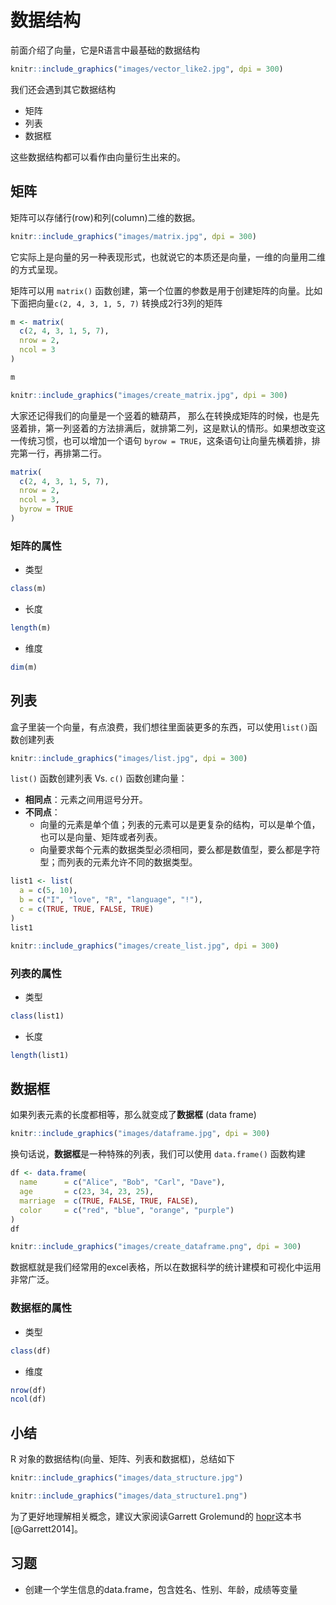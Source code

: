 # 数据结构 {#data-structure}

前面介绍了向量，它是R语言中最基础的数据结构

```r
knitr::include_graphics("images/vector_like2.jpg", dpi = 300)
```


我们还会遇到其它数据结构

- 矩阵
- 列表
- 数据框

这些数据结构都可以看作由向量衍生出来的。



## 矩阵

矩阵可以存储行(row)和列(column)二维的数据。


```r
knitr::include_graphics("images/matrix.jpg", dpi = 300)
```

它实际上是向量的另一种表现形式，也就说它的本质还是向量，一维的向量用二维的方式呈现。


矩阵可以用 `matrix()` 函数创建，第一个位置的参数是用于创建矩阵的向量。比如下面把向量`c(2, 4, 3, 1, 5, 7)` 转换成2行3列的矩阵

```r
m <- matrix(
  c(2, 4, 3, 1, 5, 7),
  nrow = 2, 
  ncol = 3
)

m
```

```r
knitr::include_graphics("images/create_matrix.jpg", dpi = 300)
```


大家还记得我们的向量是一个竖着的糖葫芦， 那么在转换成矩阵的时候，也是先竖着排，第一列竖着的方法排满后，就排第二列，这是默认的情形。如果想改变这一传统习惯，也可以增加一个语句 `byrow = TRUE`，这条语句让向量先横着排，排完第一行，再排第二行。

```r
matrix(
  c(2, 4, 3, 1, 5, 7),
  nrow = 2, 
  ncol = 3,
  byrow = TRUE
)
```

### 矩阵的属性

- 类型

```r
class(m)
```


- 长度

```r
length(m)
```


- 维度
```r
dim(m)
```




## 列表

盒子里装一个向量，有点浪费，我们想往里面装更多的东西，可以使用`list()`函数创建列表

```r
knitr::include_graphics("images/list.jpg", dpi = 300)
```

::: {.rmdnote}

`list()` 函数创建列表 Vs. `c()` 函数创建向量：

- **相同点**：元素之间用逗号分开。
- **不同点**：
  - 向量的元素是单个值；列表的元素可以是更复杂的结构，可以是单个值，也可以是向量、矩阵或者列表。
  - 向量要求每个元素的数据类型必须相同，要么都是数值型，要么都是字符型；而列表的元素允许不同的数据类型。

<!-- 我在初学时，我把列表(list)想象成小火车，每节车厢可以装自己喜欢的东西 -->

:::




```r
list1 <- list(
  a = c(5, 10),
  b = c("I", "love", "R", "language", "!"),
  c = c(TRUE, TRUE, FALSE, TRUE)
)
list1
```


```r
knitr::include_graphics("images/create_list.jpg", dpi = 300)
```


### 列表的属性

- 类型

```r
class(list1)
```


- 长度
```r
length(list1)
```



## 数据框

如果列表元素的长度都相等，那么就变成了**数据框** (data frame)

```r
knitr::include_graphics("images/dataframe.jpg", dpi = 300)
```



换句话说，**数据框**是一种特殊的列表，我们可以使用 `data.frame()` 函数构建

```r
df <- data.frame(
  name      = c("Alice", "Bob", "Carl", "Dave"),
  age       = c(23, 34, 23, 25),
  marriage  = c(TRUE, FALSE, TRUE, FALSE),
  color     = c("red", "blue", "orange", "purple")
)
df
```


```r
knitr::include_graphics("images/create_dataframe.png", dpi = 300)
```

数据框就是我们经常用的excel表格，所以在数据科学的统计建模和可视化中运用非常广泛。

### 数据框的属性

- 类型

```r
class(df) 
```


- 维度
```r
nrow(df)
ncol(df)
```


## 小结

R 对象的数据结构(向量、矩阵、列表和数据框)，总结如下

```r
knitr::include_graphics("images/data_structure.jpg")
```



```r
knitr::include_graphics("images/data_structure1.png")
```

为了更好地理解相关概念，建议大家阅读Garrett Grolemund的
[hopr](https://rstudio-education.github.io/hopr/)这本书 [@Garrett2014]。




## 习题


- 创建一个学生信息的data.frame，包含姓名、性别、年龄，成绩等变量
